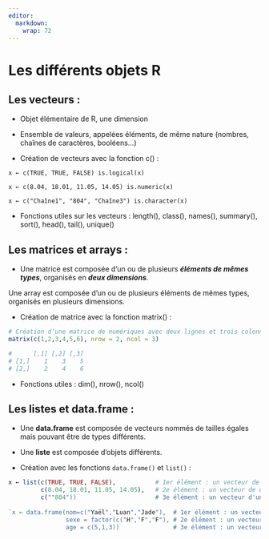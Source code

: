 ```yaml
---
editor: 
  markdown: 
    wrap: 72
---
```


# Les différents objets R {.backgroundTitre}

## Les vecteurs :

-   Objet élémentaire de R, une dimension

-   Ensemble de valeurs, appelées éléments, de même nature (nombres,
    chaînes de caractères, booléens…)

-   Création de vecteurs avec la fonction c() :

`x ← c(TRUE, TRUE, FALSE) is.logical(x)`

`x ← c(8.04, 18.01, 11.05, 14.05) is.numeric(x)`

`x ← c("Chaîne1", "804", "Chaîne3") is.character(x)`

-   Fonctions utiles sur les vecteurs : length(), class(), names(),
    summary(), sort(), head(), tail(), unique()

## Les matrices et arrays :

-   Une matrice est composée d'un ou de plusieurs ***éléments de mêmes
    types***, organisés en ***deux dimensions***.

Une array est composée d'un ou de plusieurs éléments de mêmes types,
organisés en plusieurs dimensions.

-   Création de matrice avec la fonction matrix() :

```.r
# Création d'une matrice de numériques avec deux lignes et trois colonnes, remplissage par colonne.`
matrix(c(1,2,3,4,5,6), nrow = 2, ncol = 3) 

#      [,1] [,2] [,3]
# [1,]    1    3    5
# [2,]    2    4    6
```

-   Fonctions utiles : dim(), nrow(), ncol()

## Les listes et data.frame :

-   Une **data.frame** est composée de vecteurs nommés de tailles égales
    mais pouvant être de types différents.

-   Une **liste** est composée d'objets différents.

-   Création avec les fonctions `data.frame()` et `list()` :

```r
x ← list(c(TRUE, TRUE, FALSE),           # 1er élément : un vecteur de trois booléens
         c(8.04, 18.01, 11.05, 14.05),   # 2e élément : un vecteur de quatre numériques
         c(""804"))                      # 3e élément : un vecteur d'une chaîne de caractères
         
`x ← data.frame(nom=c("Yaël","Luan","Jade"),  # 1er élément : un vecteur « nom » de trois chaînes de caractères`
                sexe = factor(c("H","F","F"), # 2e élément : un vecteur « sexe » de trois chaînes de caractères (en facteurs)
                age = c(5,1,3))               # 3e élément : un vecteur « age » de trois numériques 
                
```
